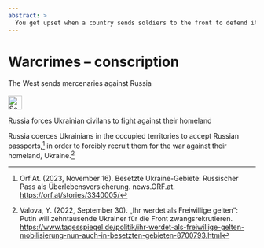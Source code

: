 ```yaml
---
abstract: > 
  You get upset when a country sends soldiers to the front to defend itself? You'd rather get upset when a country lets its neighbor's children fight its neighbor. 
---
```


# Warcrimes – conscription {#sec-warcrimes-conscription}

::: {.callout-caution title="Myth"}
The West sends mercenaries against Russia
[<br></br>![Search for topic in EUvsDisinfo](../all_common_img/EUvsDisinfo_400x240.jpg){height=2em}](https://euvsdisinfo.eu/disinformation-cases/?text=russia%20(conscripting%7Cconscription%7Cconscripts%7Cconscript%7Cmercenary%7Cmercenaries)&sort=relevance)
:::
  
::: {.callout-tip title="Truth"}
Russia forces Ukrainian civilans to fight against their homeland
:::
  
Russia coerces Ukrainians in the occupied territories to accept Russian passports,[^warcrimes-conscription-1] in order to forcibly recruit them for the war against their homeland, Ukraine.[^warcrimes-conscription-2]

[^warcrimes-conscription-1]:  Orf.At. (2023, November 16). Besetzte Ukraine-Gebiete: Russischer Pass als Überlebensversicherung. news.ORF.at. [https://orf.at/stories/3340005/](https://orf.at/stories/3340005/)

[^warcrimes-conscription-2]:  Valova, Y. (2022, September 30). „Ihr werdet als Freiwillige gelten“: Putin will zehntausende Ukrainer für die Front zwangsrekrutieren. [https://www.tagesspiegel.de/politik/ihr-werdet-als-freiwillige-gelten-mobilisierung-nun-auch-in-besetzten-gebieten-8700793.html](https://www.tagesspiegel.de/politik/ihr-werdet-als-freiwillige-gelten-mobilisierung-nun-auch-in-besetzten-gebieten-8700793.html)

